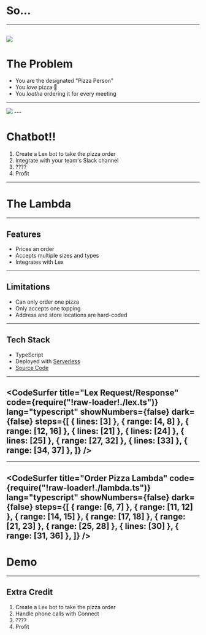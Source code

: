

# So...
---
![](https://i.imgflip.com/2hj5s9.jpg)
---

# The Problem
- You are the designated "Pizza Person"
- You _love_ pizza 🍕
- You _loathe_ ordering it for every meeting
---
<Image src='https://media3.giphy.com/media/l4KhPbIIDgO3sMw0w/giphy.gif'/>
---

 # Chatbot!!
 1. Create a Lex bot to take the pizza order
 2. Integrate with your team's Slack channel
 3. ????
 4. Profit 
---

# The Lambda
---

## Features
- Prices an order
- Accepts multiple sizes and types
- Integrates with Lex
---

## Limitations
- Can only order one pizza
- Only accepts one topping
- Address and store locations are hard-coded
---

## Tech Stack
- TypeScript
- Deployed with [Serverless](https://serverless.com/)
- [Source Code](https://github.com/JakePartusch/pizza-bot-lambda)
---
<CodeSurfer
  title="Lex Request/Response"
  code={require("!raw-loader!./lex.ts")}
  lang="typescript"
  showNumbers={false}
  dark={false}
  steps={[
    { lines: [3] },
    { range: [4, 8] },
    { range: [12, 16] },
    { lines: [21] },
    { lines: [24] },
    { lines: [25] },
    { range: [27, 32] },
    { lines: [33] },
    { range: [34, 37] },
  ]}
/>
---
---
<CodeSurfer
  title="Order Pizza Lambda"
  code={require("!raw-loader!./lambda.ts")}
  lang="typescript"
  showNumbers={false}
  dark={false}
  steps={[
    { range: [6, 7] },
    { range: [11, 12] },
    { range: [14, 15] },
    { range: [17, 18] },
    { range: [21, 23] },
    { range: [25, 28] },
    { lines: [30] },
    { range: [31, 36] },
  ]}
/>
---

# Demo
---

 ## Extra Credit
 1. Create a Lex bot to take the pizza order
 2. Handle phone calls with Connect
 3. ????
 4. Profit 
